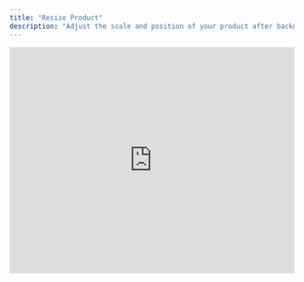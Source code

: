 ```yaml
---
title: "Resize Product"
description: "Adjust the scale and position of your product after background generation."
---
```


<iframe
  width="100%"
  height="400"
  src="https://www.youtube.com/embed/S4-UvUHvcI0?start=1"
  title="Resize Product Tutorial"
  frameBorder="0"
  allow="accelerometer; autoplay; clipboard-write; encrypted-media; gyroscope; picture-in-picture"
  allowFullScreen
  style={{ borderRadius: "8px", marginBottom: "20px" }}
/>

---

### When to use Resize Product

Use **Resize Product** when you want to:

- Increase or reduce your product’s prominence in the scene
- Correct scale proportions between elements
- Fine-tune product positioning
- Remove unwanted overlaps or fix perspective issues

---

### How it works

1. Open the **Edit Panel**
2. Select **Resize Product**
3. Adjust the bounding box to reposition or rescale the product
4. Validate to regenerate the scene with the updated placement